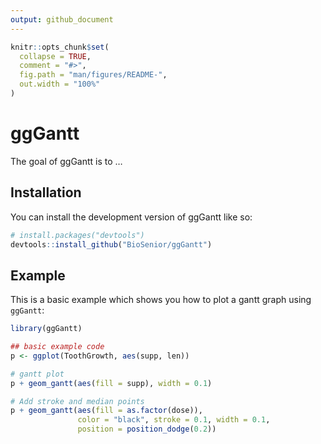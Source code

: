 ```yaml
---
output: github_document
---
```


<!-- README.md is generated from README.Rmd. Please edit that file -->

```r
knitr::opts_chunk$set(
  collapse = TRUE,
  comment = "#>",
  fig.path = "man/figures/README-",
  out.width = "100%"
)
```

# ggGantt

<!-- badges: start -->
<!-- badges: end -->

The goal of ggGantt is to ...

## Installation

You can install the development version of ggGantt like so:

``` r
# install.packages("devtools")
devtools::install_github("BioSenior/ggGantt")
```

## Example

This is a basic example which shows you how to plot a gantt graph using `ggGantt`:

```r
library(ggGantt)

## basic example code
p <- ggplot(ToothGrowth, aes(supp, len))

# gantt plot
p + geom_gantt(aes(fill = supp), width = 0.1)
```


```r
# Add stroke and median points
p + geom_gantt(aes(fill = as.factor(dose)),
               color = "black", stroke = 0.1, width = 0.1,
               position = position_dodge(0.2))
```
